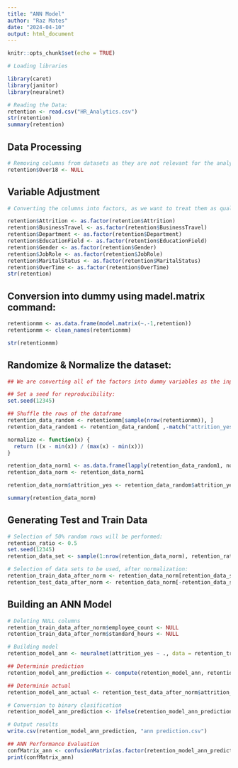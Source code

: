 ```yaml
---
title: "ANN Model"
author: "Raz Mates"
date: "2024-04-10"
output: html_document
---
```


```r
knitr::opts_chunk$set(echo = TRUE)
```

```r

# Loading libraries

library(caret)
library(janitor)
library(neuralnet)

# Reading the Data:
retention <- read.csv("HR_Analytics.csv")
str(retention)
summary(retention)
```

## Data Processing

```r
# Removing columns from datasets as they are not relevant for the analysis (e.g., all the employees are over 18 y/o ):
retention$Over18 <- NULL
```

## Variable Adjustment
```r
# Converting the columns into factors, as we want to treat them as qualitative variables with categories (e.g., "Yes" for employees who left and "No" for employees who stayed):

retention$Attrition <- as.factor(retention$Attrition)
retention$BusinessTravel <- as.factor(retention$BusinessTravel)
retention$Department <- as.factor(retention$Department)
retention$EducationField <- as.factor(retention$EducationField)
retention$Gender <- as.factor(retention$Gender)
retention$JobRole <- as.factor(retention$JobRole)
retention$MaritalStatus <- as.factor(retention$MaritalStatus)
retention$OverTime <- as.factor(retention$OverTime)
str(retention)
```

## Conversion into dummy using madel.matrix command:
```r
retentionmm <- as.data.frame(model.matrix(~.-1,retention))
retentionmm <- clean_names(retentionmm)

str(retentionmm)
```
## Randomize & Normalize the dataset:
```r
## We are converting all of the factors into dummy variables as the input into the KNN model has to be numeric:

## Set a seed for reproducibility:
set.seed(12345)

## Shuffle the rows of the dataframe
retention_data_random <- retentionmm[sample(nrow(retentionmm)), ]
retention_data_random1 <- retention_data_random[ ,-match("attrition_yes",names(retention_data_random))]

normalize <- function(x) {
  return ((x - min(x)) / (max(x) - min(x)))
}

retention_data_norm1 <- as.data.frame(lapply(retention_data_random1, normalize))
retention_data_norm <- retention_data_norm1

retention_data_norm$attrition_yes <- retention_data_random$attrition_yes

summary(retention_data_norm)

```

## Generating Test and Train Data

```r
# Selection of 50% random rows will be performed:
retention_ratio <- 0.5
set.seed(12345)
retention_data_set <- sample(1:nrow(retention_data_norm), retention_ratio*nrow(retention_data_norm))

# Selection of data sets to be used, after normalization:
retention_train_data_after_norm <- retention_data_norm[retention_data_set, ]
retention_test_data_after_norm <- retention_data_norm[-retention_data_set, ]
```

## Building an ANN Model

```r
# Deleting NULL columns
retention_train_data_after_norm$employee_count <- NULL
retention_train_data_after_norm$standard_hours <- NULL

# Building model
retention_model_ann <- neuralnet(attrition_yes ~ ., data = retention_train_data_after_norm, hidden = 1, linear.output = FALSE)

## Determinin prediction
retention_model_ann_prediction <- compute(retention_model_ann, retention_test_data_after_norm[, -which(names(retention_test_data_after_norm) == "attrition_yes")])

## Determinin actual
retention_model_ann_actual <- retention_test_data_after_norm$attrition_yes

# Conversion to binary clasification
retention_model_ann_prediction <- ifelse(retention_model_ann_prediction$net.result >= 0.5, 1, 0)

# Output results
write.csv(retention_model_ann_prediction, "ann prediction.csv")

## ANN Performance Evaluation
confMatrix_ann <- confusionMatrix(as.factor(retention_model_ann_prediction), as.factor(retention_model_ann_actual), positive = "1")
print(confMatrix_ann)

```
